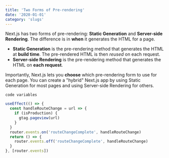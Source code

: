 ```yaml
---
title: 'Two Forms of Pre-rendering'
date: '2020-01-01'
category: 'slugs'
---
```


Next.js has two forms of pre-rendering: **Static Generation** and **Server-side Rendering**. The
difference is in **when** it generates the HTML for a page.

- **Static Generation** is the pre-rendering method that generates the HTML at **build time**. The
  pre-rendered HTML is then _reused_ on each request.
- **Server-side Rendering** is the pre-rendering method that generates the HTML on **each request**.

Importantly, Next.js lets you **choose** which pre-rendering form to use for each page. You can
create a "hybrid" Next.js app by using Static Generation for most pages and using Server-side
Rendering for others.

`code variables`

```js
useEffect(() => {
  const handleRouteChange = url => {
    if (isProduction) {
      gtag.pageview(url)
    }
  }
  router.events.on('routeChangeComplete', handleRouteChange)
  return () => {
    router.events.off('routeChangeComplete', handleRouteChange)
  }
}, [router.events])
```
